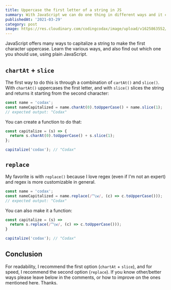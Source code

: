 ```yaml
---
title: Uppercase the first letter of a string in JS
summary: With JavaScript we can do one thing in different ways and it can be a bit threatening, now we will see one of those occasions.
publishedAt: '2021-03-29'
category: post
image: https://res.cloudinary.com/codingcodax/image/upload/v1625863552/blog/2/cover.png
---
```


JavaScript offers many ways to capitalize a string to make the first character uppercase. Learn the various ways, and also find out which one you should use, using plain JavaScript.

## `chartAt` + `slice`

The first way to do this is through a combination of `cartAt()` and `slice()`. With `chartAt()` uppercases the first letter, and with `slice()` slices the string and returns it starting from the second character:

```javascript
const name = 'codax';
const nameCapitalized = name.charAt(0).toUpperCase() + name.slice(1);
// expected output: "Codax"
```

You can create a function to do that:

```javascript
const capitalize = (s) => {
  return s.charAt(0).toUpperCase() + s.slice(1);
};

capitalize('codax'); // "Codax"
```

## `replace`

My favorite is with `replace()` because I love regex (even if I'm not an expert) and regex is more customizable in general.

```javascript
const name = 'codax';
const nameCapitalized = name.replace(/^\w/, (c) => c.toUpperCase()));
// expected output: "Codax"
```

You can also make it a function:

```javascript
const capitalize = (s) =>
  return s.replace(/^\w/, (c) => c.toUpperCase()));
}

capitalize('codax'); // "Codax"
```

## Conclusion

For readability, I recommend the first option (`chartAt` + `slice`), and for speed, I recommend the second option (`replace`).
If you know other/better ways please leave below in the comments, or how to improve on the ones mentioned here.
Thanks.

